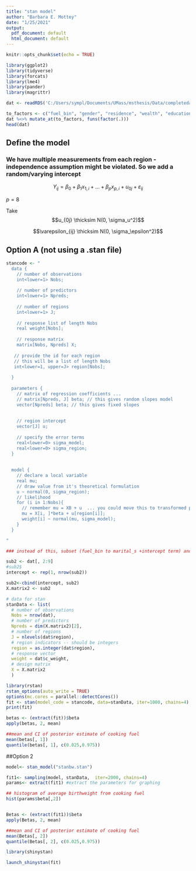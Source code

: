 ```yaml
---
title: "stan model"
author: "Barbara E. Mottey"
date: "1/25/2021"
output:
  pdf_document: default
  html_document: default
---
```


```r
knitr::opts_chunk$set(echo = TRUE)

library(ggplot2)
library(tidyverse)
library(forcats)
library(lme4)
library(pander)
library(magrittr)
```


```r
dat <- readRDS('C:/Users/sympl/Documents/UMass/msthesis/Data/completedata.rds')

to_factors <- c("fuel_bin", "gender", "residence", "wealth", "education", "marital_s", "region")
dat %<>% mutate_at(to_factors, funs(factor(.)))
head(dat)
```



## Define the model

### We have multiple measurements from each region - independence assumption might be violated. So we add a random/varying intercept

$$Y_{ij} = \beta_0 + \beta_1x_{1,i} + ... + \beta_px_{p,i} + u_{0j} + \varepsilon_{ij}$$

$p = 8$

Take 
$$u_{0j} \thicksim N(0, \sigma_u^2)$$ 


$$\varepsilon_{ij} \thicksim N(0, \sigma_\epsilon^2)$$



## Option A (not using a .stan file)
```r
stancode <- "
  data {
    // number of observations
    int<lower=1> Nobs;
    
    // number of predictors
    int<lower=1> Npreds;
     
    // number of regions
    int<lower=1> J;
    
    // response list of length Nobs
    real weight[Nobs];
    
    // response matrix
    matrix[Nobs, Npreds] X;
   
   // provide the id for each region
   // this will be a list of length Nobs
   int<lower=1, upper=J> region[Nobs];
    
  }
  
  parameters {
    // matrix of regression coefficients ...
    // matrix[Npreds, J] beta; // this gives random slopes model
    vector[Npreds] beta; // this gives fixed slopes
    
    
    // region intercept
    vector[J] u;
    
    // specify the error terms
    real<lower=0> sigma_model;
    real<lower=0> sigma_region;
  }
  
  
  model {
    // declare a local variable
    real mu;
    // draw value from it's theoretical formulation
    u ~ normal(0, sigma_region);
    // likelihood
    for (i in 1:Nobs){
      // remember mu = XB + u  ... you could move this to transformed parameters
      mu = X[i, ]*beta + u[region[i]];
      weight[i] ~ normal(mu, sigma_model);
    }
  }

"
```


```r

### instead of this, subset (fuel_bin to marital_s +intercept term) and use that as your matrix and compare the results

sub2 <- dat[, 2:9]
#sub2$
intercept <- rep(1, nrow(sub2))

sub2<-cbind(intercept, sub2)
X.matrix2 <- sub2
```


```r
# data for stan
stanData <- list(
  # number of observations
  Nobs = nrow(dat),
  # number of predictors
  Npreds = dim(X.matrix2)[2],
  # number of regions
  J = nlevels(dat$region),
  # region indicators -- should be integers
  region = as.integer(dat$region),
  # response vector
  weight = dat$c_weight,
  # design matrix
  X = X.matrix2
  )
```


```r
library(rstan)
rstan_options(auto_write = TRUE)
options(mc.cores = parallel::detectCores())
fit <- stan(model_code = stancode, data=stanData, iter=1000, chains=4)
print(fit)
```


```r
betas <- (extract(fit))$beta
apply(betas, 2, mean)

##mean and CI of posterior estimate of cooking fuel
mean(betas[, 1])
quantile(betas[, 1], c(0.025,0.975))

```


##Option 2
```r
model<- stan_model("stanbw.stan")

fit1<- sampling(model, stanData,  iter=2000, chains=4)
params<- extract(fit1) #extract the parameters for graphing

## histogram of average birthweight from cooking fuel
hist(params$beta[,2])


Betas <- (extract(fit1))$beta
apply(Betas, 2, mean)

##mean and CI of posterior estimate of cooking fuel
mean(Betas[, 2])
quantile(Betas[, 2], c(0.025,0.975))
```



```r
library(shinystan)

launch_shinystan(fit)
```

